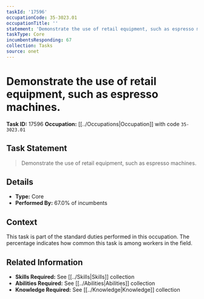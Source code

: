 ```yaml
---
taskId: '17596'
occupationCode: 35-3023.01
occupationTitle: ''
statement: 'Demonstrate the use of retail equipment, such as espresso machines.'
taskType: Core
incumbentsResponding: 67
collection: Tasks
source: onet
---
```

# Demonstrate the use of retail equipment, such as espresso machines.

**Task ID:** 17596
**Occupation:** [[../Occupations|Occupation]] with code `35-3023.01`

## Task Statement

> Demonstrate the use of retail equipment, such as espresso machines.

## Details

- **Type:** Core
- **Performed By:** 67.0% of incumbents

## Context

This task is part of the standard duties performed in this occupation. The percentage indicates how common this task is among workers in the field.

## Related Information

- **Skills Required:** See [[../Skills|Skills]] collection
- **Abilities Required:** See [[../Abilities|Abilities]] collection
- **Knowledge Required:** See [[../Knowledge|Knowledge]] collection
